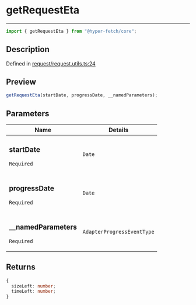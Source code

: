 # getRequestEta

<div class="api-docs__separator" data-reactroot="">

---

</div><div class="api-docs__import" data-reactroot="">

```ts
import { getRequestEta } from "@hyper-fetch/core";
```

</div><div class="api-docs__section">

## Description

</div><div class="api-docs__description"><span class="api-docs__do-not-parse">

</span></div><p class="api-docs__definition">

Defined in
[request/request.utils.ts:24](https://github.com/BetterTyped/hyper-fetch/blob/c44d728f/packages/core/src/request/request.utils.ts#L24)

</p><div class="api-docs__section">

## Preview

</div><div class="api-docs__preview fn">

```ts
getRequestEta(startDate, progressDate, __namedParameters);
```

</div><div class="api-docs__section">

## Parameters

</div>
<div class="api-docs__parameters">
<table>
<thead><tr><th>Name</th><th>Details</th></tr></thead>
<tbody><tr param-data="startDate"><td class="api-docs__param-name required">

### startDate

`Required`

</td><td class="api-docs__param-type">

`Date`

</td></tr><tr param-data="progressDate"><td class="api-docs__param-name required">

### progressDate

`Required`

</td><td class="api-docs__param-type">

`Date`

</td></tr><tr param-data="__namedParameters"><td class="api-docs__param-name required">

### \_\_namedParameters

`Required`

</td><td class="api-docs__param-type">

`AdapterProgressEventType`

</td></tr></tbody></table></div><div class="api-docs__section">

## Returns

</div><div class="api-docs__returns">

```ts
{
  sizeLeft: number;
  timeLeft: number;
}
```

</div>
